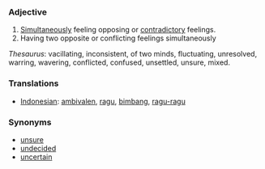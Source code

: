 === Adjective ===

# [[Simultaneously]] feeling opposing or [[contradictory]] feelings.
# Having two opposite or conflicting feelings simultaneously

''Thesaurus'': vacillating, inconsistent, of two minds, fluctuating, unresolved, warring, wavering, conflicted, confused, unsettled, unsure, mixed.


=== Translations ===
*[[Indonesian]]: [[ambivalen]], [[ragu]], [[bimbang]], [[ragu|ragu-ragu]]

=== Synonyms ===
*[[unsure]]
*[[undecided]]
*[[uncertain]]